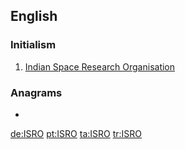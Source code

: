 ==English==

===Initialism===
{{en-initialism}}

# [[w:Indian Space Research Organisation|Indian Space Research Organisation]]

===Anagrams===
* {{l|en|Rios}}

[[de:ISRO]]
[[pt:ISRO]]
[[ta:ISRO]]
[[tr:ISRO]]